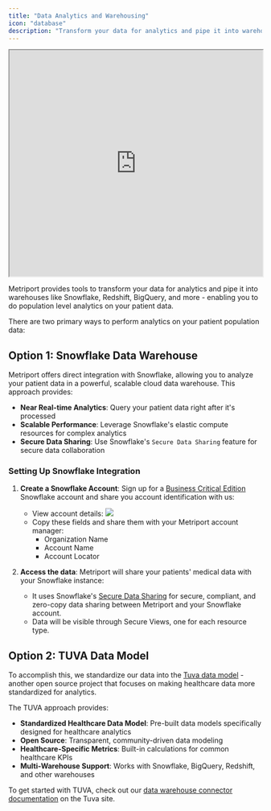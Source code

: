 ```yaml
---
title: "Data Analytics and Warehousing"
icon: "database"
description: "Transform your data for analytics and pipe it into warehouses like Snowflake, Redshift, BigQuery, and more"
---
```


<iframe
  src="https://www.loom.com/embed/2469dfe857db4512bbe082087daeb9f8?sid=84ebc40a-5958-493a-a376-0d2cbaf85bf6"
  width="100%"
  height="450px"
></iframe>

Metriport provides tools to transform your data for analytics and pipe it into warehouses like Snowflake, Redshift,
BigQuery, and more - enabling you to do population level analytics on your patient data.

There are two primary ways to perform analytics on your patient population data:

## Option 1: Snowflake Data Warehouse

Metriport offers direct integration with Snowflake, allowing you to analyze your patient data in a
powerful, scalable cloud data warehouse. This approach provides:

- **Near Real-time Analytics**: Query your patient data right after it's processed
- **Scalable Performance**: Leverage Snowflake's elastic compute resources for complex analytics
- **Secure Data Sharing**: Use Snowflake's `Secure Data Sharing` feature for secure data collaboration

### Setting Up Snowflake Integration

1. **Create a Snowflake Account**: Sign up for a 
<a href="https://docs.snowflake.com/en/user-guide/intro-editions" target="_blank">Business Critical Edition</a>
Snowflake account and share you account identification with us:
   - View account details:
      <img src="/images/data-transform-snowflake-accdetails.png" />
   - Copy these fields and share them with your Metriport account manager:
      - Organization Name
      - Account Name
      - Account Locator

2. **Access the data**: Metriport will share your patients' medical data with your Snowflake instance:
   - It uses Snowflake's <a href="https://docs.snowflake.com/en/user-guide/data-sharing-intro" target="_blank">Secure Data Sharing</a>
     for secure, compliant, and zero-copy data sharing between Metriport and your Snowflake account.
   - Data will be visible through Secure Views, one for each resource type.

## Option 2: TUVA Data Model

To accomplish this, we standardize our data into the [Tuva data model](https://thetuvaproject.com/) - 
another open source project that focuses on making healthcare data more standardized for analytics.

The TUVA approach provides:

- **Standardized Healthcare Data Model**: Pre-built data models specifically designed for healthcare analytics
- **Open Source**: Transparent, community-driven data modeling
- **Healthcare-Specific Metrics**: Built-in calculations for common healthcare KPIs
- **Multi-Warehouse Support**: Works with Snowflake, BigQuery, Redshift, and other warehouses

To get started with TUVA, check out our 
[data warehouse connector documentation](https://thetuvaproject.com/connectors/metriport) on the Tuva site.
